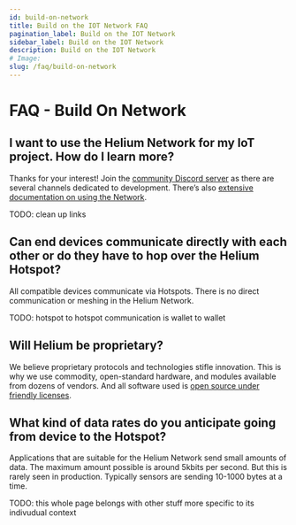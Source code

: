 ```yaml
---
id: build-on-network
title: Build on the IOT Network FAQ
pagination_label: Build on the IOT Network
sidebar_label: Build on the IOT Network
description: Build on the IOT Network
# Image:
slug: /faq/build-on-network
---
```


# FAQ - Build On Network

## I want to use the Helium Network for my IoT project. How do I learn more?

Thanks for your interest! Join the [community Discord server](https://discord.gg/helium) as there
are several channels dedicated to development. There’s also
[extensive documentation on using the Network](/use-the-network).

TODO: clean up links

## Can end devices communicate directly with each other or do they have to hop over the Helium Hotspot?

All compatible devices communicate via Hotspots. There is no direct communication or meshing in the
Helium Network.

TODO: hotspot to hotspot communication is wallet to wallet

## Will Helium be proprietary?

We believe proprietary protocols and technologies stifle innovation. This is why we use commodity,
open-standard hardware, and modules available from dozens of vendors. And all software used is
[open source under friendly licenses](/faq/open-source).

## What kind of data rates do you anticipate going from device to the Hotspot?

Applications that are suitable for the Helium Network send small amounts of data. The maximum amount
possible is around 5kbits per second. But this is rarely seen in production. Typically sensors are
sending 10-1000 bytes at a time.

TODO: this whole page belongs with other stuff more specific to its indivudual context
